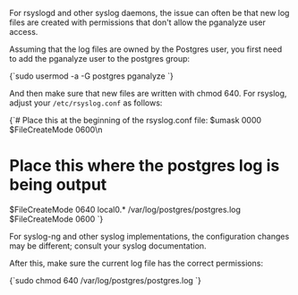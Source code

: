 For rsyslogd and other syslog daemons, the issue can often be that new log files
are created with permissions that don't allow the pganalyze user access.

Assuming that the log files are owned by the Postgres user, you first
need to add the pganalyze user to the postgres group:

<CodeBlock language="bash">
{`sudo usermod -a -G postgres pganalyze
`}
</CodeBlock>

And then make sure that new files are written with chmod 640. For rsyslog, adjust
your `/etc/rsyslog.conf` as follows:

<CodeBlock language="text">
{`# Place this at the beginning of the rsyslog.conf file:
$umask 0000
$FileCreateMode 0600\n
 
# Place this where the postgres log is being output
$FileCreateMode 0640
local0.* /var/log/postgres/postgres.log
$FileCreateMode 0600
`}
</CodeBlock>

For syslog-ng and other syslog implementations, the configuration changes may be
different; consult your syslog documentation.

After this, make sure the current log file has the correct permissions:

<CodeBlock language="bash">
{`sudo chmod 640 /var/log/postgres/postgres.log
`}
</CodeBlock>
